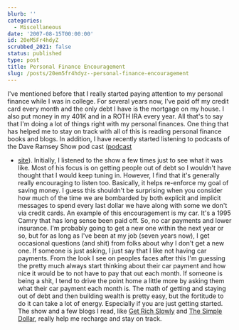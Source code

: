 ```yaml
---
blurb: ''
categories:
  - Miscellaneous
date: '2007-08-15T00:00:00'
id: 20eM5Fr4hdyZ
scrubbed_2021: false
status: published
type: post
title: Personal Finance Encouragement
slug: /posts/20em5fr4hdyz--personal-finance-encouragement
---
```


I've mentioned before that I really started paying attention to my
personal finance while I was in college. For several years now,
I've paid off my credit card every month and the only debt I have
is the mortgage on my house. I also put money in my 401K and in a
ROTH IRA every year. All that's to say that I'm doing a lot of
things right with my personal finances. One thing that has helped
me to stay on track with all of this is reading personal finance
books and blogs. In addition, I have recently started listening to
podcasts of the Dave Ramsey Show pod cast
([podcast](http://www.daveramsey.com/media/audio/podcast/podcast.xml)
- [site](http://www.daveramsey.com/)). Initially, I listened to the
show a few times just to see what it was like. Most of his focus is
on getting people out of debt so I wouldn't have thought that I
would keep tuning in. However, I find that it's generally really
encouraging to listen too. Basically, it helps re-enforce my goal
of saving money. I guess this shouldn't be surprising when you
consider how much of the time we are bombarded by both explicit and
implicit messages to spend every last dollar we have along with
some we don't via credit cards. An example of this encouragement is
my car. It's a 1995 Camry that has long sense been paid off. So, no
car payments and lower insurance. I'm probably going to get a new
one within the next year or so, but for as long as I've been at my
job (seven years now), I get occasional questions (and shit) from
folks about why I don't get a new one. If someone is just asking, I
just say that I like not having car payments. From the look I see
on peoples faces after this I'm guessing the pretty much always
start thinking about their car payment and how nice it would be to
not have to pay that out each month. If someone is being a shit, I
tend to drive the point home a little more by asking them what
their car payment each month is. The math of getting and staying
out of debt and then building wealth is pretty easy, but the
fortitude to do it can take a lot of energy. Especially if you are
just getting started. The show and a few blogs I read, like
[Get Rich Slowly](http://www.getrichslowly.org/blog/) and
[The Simple Dollar](http://www.thesimpledollar.com/), really help
me recharge and stay on track.
